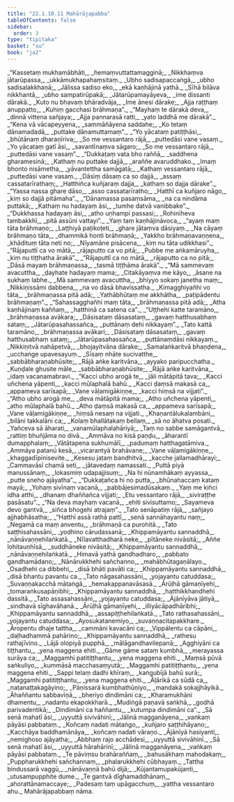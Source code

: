 ```yaml
---
title: "22.1.10.11 Mahārājapabba"
tableOfContents: false
sidebar:
  order: 3
type: "tipitaka"
basket: "su"
book: "ja2"
---
```



<DynamicBreadcrumb />

<Division number="2303" book="ja2" bookNo="23" page="366">

<Paragraph number="3661" type="verses" book="ja2">
_“Kassetaṃ mukhamābhāti,_  
_hemaṃvuttattamagginā;_  
_Nikkhaṃva jātarūpassa,_  
_ukkāmukhapahaṃsitaṃ._  

</Paragraph>

</Division>
<Division number="2304" book="ja2" bookNo="23" page="366">

<Paragraph number="3662" type="verses" book="ja2">
_Ubho sadisapaccaṅgā,_  
_ubho sadisalakkhaṇā;_  
_Jālissa sadiso eko,_  
_ekā kaṇhājinā yathā._  

</Paragraph>

</Division>
<Division number="2305" book="ja2" bookNo="23" page="366">

<Paragraph number="3663" type="verses" book="ja2">
_Sīhā bilāva nikkhantā,_  
_ubho sampatirūpakā;_  
_Jātarūpamayāyeva,_  
_ime dissanti dārakā._  

</Paragraph>

</Division>
<Division number="2306" book="ja2" bookNo="23" page="366">

<Paragraph number="3664" type="verses" book="ja2">
_Kuto nu bhavaṃ bhāradvāja,_  
_Ime ānesi dārake;_  
_Ajja raṭṭhaṃ anuppatto,_  
_Kuhiṃ gacchasi brāhmaṇa”._  

</Paragraph>

</Division>
<Division number="2307" book="ja2" bookNo="23" page="366">

<Paragraph number="3665" type="verses" book="ja2">
_“Mayhaṃ te dārakā deva,_  
_dinnā vittena sañjaya;_  
_Ajja pannarasā ratti,_  
_yato laddhā me dārakā”._  

</Paragraph>

</Division>
<Division number="2308" book="ja2" bookNo="23" page="366">

<Paragraph number="3666" type="verses" book="ja2">
_“Kena vā vācapeyyena,_  
_sammāñāyena saddahe;_  
_Ko tetaṃ dānamadadā,_  
_puttake dānamuttamaṃ”._  

</Paragraph>

</Division>
<Division number="2309" book="ja2" bookNo="23" page="366">

<Paragraph number="3667" type="verses" book="ja2">
_“Yo yācataṃ patiṭṭhāsi,_  
_bhūtānaṃ dharaṇīriva;_  
_So me vessantaro rājā,_  
_puttedāsi vane vasaṃ._  

</Paragraph>

</Division>
<Division number="2310" book="ja2" bookNo="23" page="366">

<Paragraph number="3668" type="verses" book="ja2">
_Yo yācataṃ gatī āsi,_  
_savantīnaṃva sāgaro;_  
_So me vessantaro rājā,_  
_puttedāsi vane vasaṃ”._  

</Paragraph>

</Division>
<Division number="2311" book="ja2" bookNo="23" page="367">

<Paragraph number="3669" type="verses" book="ja2">
_“Dukkaṭaṃ vata bho raññā,_  
_saddhena gharamesinā;_  
_Kathaṃ nu puttake dajjā,_  
_araññe avaruddhako._  

</Paragraph>

</Division>
<Division number="2312" book="ja2" bookNo="23" page="367">

<Paragraph number="3670" type="verses" book="ja2">
_Imaṃ bhonto nisāmetha,_  
_yāvantettha samāgatā;_  
_Kathaṃ vessantaro rājā,_  
_puttedāsi vane vasaṃ._  

</Paragraph>

</Division>
<Division number="2313" book="ja2" bookNo="23" page="367">

<Paragraph number="3671" type="verses" book="ja2">
_Dāsiṃ dāsaṃ ca so dajjā,_  
_assaṃ cassatarīrathaṃ;_  
_Hatthiñca kuñjaraṃ dajja,_  
_kathaṃ so dajja dārake”._  

</Paragraph>

</Division>
<Division number="2314" book="ja2" bookNo="23" page="367">

<Paragraph number="3672" type="verses" book="ja2">
_“Yassa nassa ghare dāso,_  
_asso cassatarīratho;_  
_Hatthī ca kuñjaro nāgo,_  
_kiṃ so dajjā pitāmaha”._  

</Paragraph>

</Division>
<Division number="2315" book="ja2" bookNo="23" page="367">

<Paragraph number="3673" type="verses" book="ja2">
_“Dānamassa pasaṃsāma,_  
_na ca nindāma puttakā;_  
_Kathaṃ nu hadayaṃ āsi,_  
_tumhe datvā vanibbake”._  

</Paragraph>

</Division>
<Division number="2316" book="ja2" bookNo="23" page="367">

<Paragraph number="3674" type="verses" book="ja2">
_“Dukkhassa hadayaṃ āsi,_  
_atho uṇhampi passasi;_  
_Rohinīheva tambakkhī,_  
_pitā assūni vattayi”._  

</Paragraph>

</Division>
<Division number="2317" book="ja2" bookNo="23" page="367">

<Paragraph number="3675" type="verses" book="ja2">
_Yaṃ taṃ kaṇhājināvoca,_  
_“ayaṃ maṃ tāta brāhmaṇo;_  
_Laṭṭhiyā paṭikoṭeti,_  
_ghare jātaṃva dāsiyaṃ._  

</Paragraph>

</Division>
<Division number="2318" book="ja2" bookNo="23" page="367">

<Paragraph number="3676" type="verses" book="ja2">
_Na cāyaṃ brāhmaṇo tāta,_  
_dhammikā honti brāhmaṇā;_  
_Yakkho brāhmaṇavaṇṇena,_  
_khādituṃ tāta neti no;_  
_Nīyamāne pisācena,_  
_kiṃ nu tāta udikkhasi”._  

</Paragraph>

</Division>
<Division number="2319" book="ja2" bookNo="23" page="367">

<Paragraph number="3677" type="verses" book="ja2">
_“Rājaputtī ca vo mātā,_  
_rājaputto ca vo pitā;_  
_Pubbe me aṅkamāruyha,_  
_kiṃ nu tiṭṭhatha ārakā”._  

</Paragraph>

</Division>
<Division number="2320" book="ja2" bookNo="23" page="367">

<Paragraph number="3678" type="verses" book="ja2">
_“Rājaputtī ca no mātā,_  
_rājaputto ca no pitā;_  
_Dāsā mayaṃ brāhmaṇassa,_  
_tasmā tiṭṭhāma ārakā”._  

</Paragraph>

</Division>
<Division number="2321" book="ja2" bookNo="23" page="367">

<Paragraph number="3679" type="verses" book="ja2">
_“Mā sammevaṃ avacuttha,_  
_ḍayhate hadayaṃ mama;_  
_Citakāyaṃva me kāyo,_  
_āsane na sukhaṃ labhe._  

</Paragraph>

</Division>
<Division number="2322" book="ja2" bookNo="23" page="367">

<Paragraph number="3680" type="verses" book="ja2">
_Mā sammevaṃ avacuttha,_  
_bhiyyo sokaṃ janetha maṃ;_  
_Nikkiṇissāmi dabbena,_  
_na vo dāsā bhavissatha._  

</Paragraph>

</Division>
<Division number="2323" book="ja2" bookNo="23" page="368">

<Paragraph number="3681" type="verses" book="ja2">
_Kimagghiyañhi vo tāta,_  
_brāhmaṇassa pitā adā;_  
_Yathābhūtaṃ me akkhātha,_  
_paṭipādentu brāhmaṇaṃ”._  

</Paragraph>

</Division>
<Division number="2324" book="ja2" bookNo="23" page="368">

<Paragraph number="3682" type="verses" book="ja2">
_“Sahassagghañhi maṃ tāta,_  
_brāhmaṇassa pitā adā;_  
_Atha kaṇhājinaṃ kaññaṃ,_  
_hatthinā ca satena ca”._  

</Paragraph>

</Division>
<Division number="2325" book="ja2" bookNo="23" page="368">

<Paragraph number="3683" type="verses" book="ja2">
_“Uṭṭhehi katte taramāno,_  
_brāhmaṇassa avākara;_  
_Dāsisataṃ dāsasataṃ,_  
_gavaṃ hatthusabhaṃ sataṃ;_  
_Jātarūpasahassañca,_  
_puttānaṃ dehi nikkayaṃ”._  

</Paragraph>

</Division>
<Division number="2326" book="ja2" bookNo="23" page="368">

<Paragraph number="3684" type="verses" book="ja2">
_Tato kattā taramāno,_  
_brāhmaṇassa avākari;_  
_Dāsisataṃ dāsasataṃ,_  
_gavaṃ hatthusabhaṃ sataṃ;_  
_Jātarūpasahassañca,_  
_puttānaṃdāsi nikkayaṃ._  

</Paragraph>

</Division>
<Division number="2327" book="ja2" bookNo="23" page="368">

<Paragraph number="3685" type="verses" book="ja2">
_Nikkiṇitvā nahāpetvā,_  
_bhojayitvāna dārake;_  
_Samalaṅkaritvā bhaṇḍena,_  
_ucchaṅge upavesayuṃ._  

</Paragraph>

</Division>
<Division number="2328" book="ja2" bookNo="23" page="368">

<Paragraph number="3686" type="verses" book="ja2">
_Sīsaṃ nhāte sucivatthe,_  
_sabbābharaṇabhūsite;_  
_Rājā aṅke karitvāna,_  
_ayyako paripucchatha._  

</Paragraph>

</Division>
<Division number="2329" book="ja2" bookNo="23" page="368">

<Paragraph number="3687" type="verses" book="ja2">
_Kuṇḍale ghusite māle,_  
_sabbābharaṇabhūsite;_  
_Rājā aṅke karitvāna,_  
_idaṃ vacanamabravi._  

</Paragraph>

</Division>
<Division number="2330" book="ja2" bookNo="23" page="368">

<Paragraph number="3688" type="verses" book="ja2">
_“Kacci ubho arogā te,_  
_jāli mātāpitā tava;_  
_Kacci uñchena yāpenti,_  
_kacci mūlaphalā bahū._  

</Paragraph>

</Division>
<Division number="2331" book="ja2" bookNo="23" page="368">

<Paragraph number="3689" type="verses" book="ja2">
_Kacci ḍaṃsā makasā ca,_  
_appameva sarīsapā;_  
_Vane vāḷamigākiṇṇe,_  
_kacci hiṃsā na vijjati”._  

</Paragraph>

</Division>
<Division number="2332" book="ja2" bookNo="23" page="368">

<Paragraph number="3690" type="verses" book="ja2">
_“Atho ubho arogā me,_  
_deva mātāpitā mama;_  
_Atho uñchena yāpenti,_  
_atho mūlaphalā bahū._  

</Paragraph>

</Division>
<Division number="2333" book="ja2" bookNo="23" page="368">

<Paragraph number="3691" type="verses" book="ja2">
_Atho ḍaṃsā makasā ca,_  
_appameva sarīsapā;_  
_Vane vāḷamigākiṇṇe,_  
_hiṃsā nesaṃ na vijjati._  

</Paragraph>

</Division>
<Division number="2334" book="ja2" bookNo="23" page="368">

<Paragraph number="3692" type="verses" book="ja2">
_Khaṇantālukalambāni,_  
_bilāni takkalāni ca;_  
_Kolaṃ bhallātakaṃ bellaṃ,_  
_sā no āhatva posati._  

</Paragraph>

</Division>
<Division number="2335" book="ja2" bookNo="23" page="369">

<Paragraph number="3693" type="verses" book="ja2">
_Yañceva sā āharati,_  
_vanamūlaphalahāriyā;_  
_Taṃ no sabbe samāgantvā,_  
_rattiṃ bhuñjāma no divā._  

</Paragraph>

</Division>
<Division number="2336" book="ja2" bookNo="23" page="369">

<Paragraph number="3694" type="verses" book="ja2">
_Ammāva no kisā paṇḍu,_  
_āharantī dumapphalaṃ;_  
_Vātātapena sukhumālī,_  
_padumaṃ hatthagatāmiva._  

</Paragraph>

</Division>
<Division number="2337" book="ja2" bookNo="23" page="369">

<Paragraph number="3695" type="verses" book="ja2">
_Ammāya patanū kesā,_  
_vicarantyā brahāvane;_  
_Vane vāḷamigākiṇṇe,_  
_khaggadīpinisevite._  

</Paragraph>

</Division>
<Division number="2338" book="ja2" bookNo="23" page="369">

<Paragraph number="3696" type="verses" book="ja2">
_Kesesu jaṭaṃ bandhitvā,_  
_kacche jallamadhārayi;_  
_Cammavāsī chamā seti,_  
_jātavedaṃ namassati._  

</Paragraph>

</Division>
<Division number="2339" book="ja2" bookNo="23" page="369">

<Paragraph number="3697" type="verses" book="ja2">
_Puttā piyā manussānaṃ,_  
_lokasmiṃ udapajjisuṃ;_  
_Na hi nūnamhākaṃ ayyassa,_  
_putte sneho ajāyatha”._  

</Paragraph>

</Division>
<Division number="2340" book="ja2" bookNo="23" page="369">

<Paragraph number="3698" type="verses" book="ja2">
_“Dukkaṭañca hi no putta,_  
_bhūnahaccaṃ kataṃ mayā;_  
_Yohaṃ sivīnaṃ vacanā,_  
_pabbājesimadūsakaṃ._  

</Paragraph>

</Division>
<Division number="2341" book="ja2" bookNo="23" page="369">

<Paragraph number="3699" type="verses" book="ja2">
_Yaṃ me kiñci idha atthi,_  
_dhanaṃ dhaññañca vijjati;_  
_Etu vessantaro rājā,_  
_siviraṭṭhe pasāsatu”._  

</Paragraph>

</Division>
<Division number="2342" book="ja2" bookNo="23" page="369">

<Paragraph number="3700" type="verses" book="ja2">
_“Na deva mayhaṃ vacanā,_  
_ehiti sivisuttamo;_  
_Sayameva devo gantvā,_  
_siñca bhogehi atrajaṃ”._  

</Paragraph>

</Division>
<Division number="2343" book="ja2" bookNo="23" page="369">

<Paragraph number="3701" type="verses" book="ja2">
_Tato senāpatiṃ rājā,_  
_sañjayo ajjhabhāsatha;_  
_“Hatthī assā rathā pattī,_  
_senā sannāhayantu naṃ;_  
_Negamā ca maṃ anventu,_  
_brāhmaṇā ca purohitā._  

</Paragraph>

</Division>
<Division number="2344" book="ja2" bookNo="23" page="369">

<Paragraph number="3702" type="verses" book="ja2">
_Tato saṭṭhisahassāni,_  
_yodhino cārudassanā;_  
_Khippamāyantu sannaddhā,_  
_nānāvaṇṇehilaṅkatā._  

</Paragraph>

</Division>
<Division number="2345" book="ja2" bookNo="23" page="369">

<Paragraph number="3703" type="verses" book="ja2">
_Nīlavatthadharā neke,_  
_pītāneke nivāsitā;_  
_Aññe lohitauṇhīsā,_  
_suddhāneke nivāsitā;_  
_Khippamāyantu sannaddhā,_  
_nānāvaṇṇehilaṅkatā._  

</Paragraph>

</Division>
<Division number="2346" book="ja2" bookNo="23" page="369">

<Paragraph number="3704" type="verses" book="ja2">
_Himavā yathā gandhadharo,_  
_pabbato gandhamādano;_  
_Nānārukkhehi sañchanno,_  
_mahābhūtagaṇālayo._  

</Paragraph>

</Division>
<Division number="2347" book="ja2" bookNo="23" page="370">

<Paragraph number="3705" type="verses" book="ja2">
_Osadhehi ca dibbehi,_  
_disā bhāti pavāti ca;_  
_Khippamāyantu sannaddhā,_  
_disā bhantu pavantu ca._  

</Paragraph>

</Division>
<Division number="2348" book="ja2" bookNo="23" page="370">

<Paragraph number="3706" type="verses" book="ja2">
_Tato nāgasahassāni,_  
_yojayantu catuddasa;_  
_Suvaṇṇakacchā mātaṅgā,_  
_hemakappanavāsasā._  

</Paragraph>

</Division>
<Division number="2349" book="ja2" bookNo="23" page="370">

<Paragraph number="3707" type="verses" book="ja2">
_Ārūḷhā gāmaṇīyehi,_  
_tomaraṅkusapāṇibhi;_  
_Khippamāyantu sannaddhā,_  
_hatthikkhandhehi dassitā._  

</Paragraph>

</Division>
<Division number="2350" book="ja2" bookNo="23" page="370">

<Paragraph number="3708" type="verses" book="ja2">
_Tato assasahassāni,_  
_yojayantu catuddasa;_  
_Ājānīyāva jātiyā,_  
_sindhavā sīghavāhanā._  

</Paragraph>

</Division>
<Division number="2351" book="ja2" bookNo="23" page="370">

<Paragraph number="3709" type="verses" book="ja2">
_Ārūḷhā gāmaṇīyehi,_  
_illiyācāpadhāribhi;_  
_Khippamāyantu sannaddhā,_  
_assapiṭṭhehilaṅkatā._  

</Paragraph>

</Division>
<Division number="2352" book="ja2" bookNo="23" page="370">

<Paragraph number="3710" type="verses" book="ja2">
_Tato rathasahassāni,_  
_yojayantu catuddasa;_  
_Ayosukatanemiyo,_  
_suvaṇṇacitapakkhare._  

</Paragraph>

</Division>
<Division number="2353" book="ja2" bookNo="23" page="370">

<Paragraph number="3711" type="verses" book="ja2">
_Āropentu dhaje tattha,_  
_cammāni kavacāni ca;_  
_Vippālentu ca cāpāni,_  
_daḷhadhammā pahārino;_  
_Khippamāyantu sannaddhā,_  
_rathesu rathajīvino._  

</Paragraph>

</Division>
<Division number="2354" book="ja2" bookNo="23" page="370">

<Paragraph number="3712" type="verses" book="ja2">
_Lājā olopiyā pupphā,_  
_mālāgandhavilepanā;_  
_Agghiyāni ca tiṭṭhantu,_  
_yena maggena ehiti._  

</Paragraph>

</Division>
<Division number="2355" book="ja2" bookNo="23" page="370">

<Paragraph number="3713" type="verses" book="ja2">
_Gāme gāme sataṃ kumbhā,_  
_merayassa surāya ca;_  
_Maggamhi patitiṭṭhantu,_  
_yena maggena ehiti._  

</Paragraph>

</Division>
<Division number="2356" book="ja2" bookNo="23" page="370">

<Paragraph number="3714" type="verses" book="ja2">
_Maṃsā pūvā saṅkuliyo,_  
_kummāsā macchasaṃyutā;_  
_Maggamhi patitiṭṭhantu,_  
_yena maggena ehiti._  

</Paragraph>

</Division>
<Division number="2357" book="ja2" bookNo="23" page="370">

<Paragraph number="3715" type="verses" book="ja2">
_Sappi telaṃ dadhi khīraṃ,_  
_kaṅgubījā bahū surā;_  
_Maggamhi patitiṭṭhantu,_  
_yena maggena ehiti._  

</Paragraph>

</Division>
<Division number="2358" book="ja2" bookNo="23" page="370">

<Paragraph number="3716" type="verses" book="ja2">
_Āḷārikā ca sūdā ca,_  
_naṭanaṭṭakagāyino;_  
_Pāṇissarā kumbhathūṇiyo,_  
_mandakā sokajjhāyikā._  

</Paragraph>

</Division>
<Division number="2359" book="ja2" bookNo="23" page="371">

<Paragraph number="3717" type="verses" book="ja2">
_Āhaññantu sabbavīṇā,_  
_bheriyo dindimāni ca;_  
_Kharamukhāni dhamentu,_  
_nadantu ekapokkharā._  

</Paragraph>

</Division>
<Division number="2360" book="ja2" bookNo="23" page="371">

<Paragraph number="3718" type="verses" book="ja2">
_Mudiṅgā paṇavā saṅkhā,_  
_godhā parivadentikā;_  
_Dindimāni ca haññantu,_  
_kutumpa dindimāni ca”._  

</Paragraph>

</Division>
<Division number="2361" book="ja2" bookNo="23" page="371">

<Paragraph number="3719" type="verses" book="ja2">
_Sā senā mahatī āsi,_  
_uyyuttā sivivāhinī;_  
_Jālinā magganāyena,_  
_vaṅkaṃ pāyāsi pabbataṃ._  

</Paragraph>

</Division>
<Division number="2362" book="ja2" bookNo="23" page="371">

<Paragraph number="3720" type="verses" book="ja2">
_Koñcaṃ nadati mātaṅgo,_  
_kuñjaro saṭṭhihāyano;_  
_Kacchāya baddhamānāya,_  
_koñcaṃ nadati vāraṇo._  

</Paragraph>

</Division>
<Division number="2363" book="ja2" bookNo="23" page="371">

<Paragraph number="3721" type="verses" book="ja2">
_Ājānīyā hasiyanti,_  
_nemighoso ajāyatha;_  
_Abbhaṃ rajo acchādesi,_  
_uyyuttā sivivāhinī._  

</Paragraph>

</Division>
<Division number="2364" book="ja2" bookNo="23" page="371">

<Paragraph number="3722" type="verses" book="ja2">
_Sā senā mahatī āsi,_  
_uyyuttā hārahārinī;_  
_Jālinā magganāyena,_  
_vaṅkaṃ pāyāsi pabbataṃ._  

</Paragraph>

</Division>
<Division number="2365" book="ja2" bookNo="23" page="371">

<Paragraph number="3723" type="verses" book="ja2">
_Te pāviṃsu brahāraññaṃ,_  
_bahusākhaṃ mahodakaṃ;_  
_Puppharukkhehi sañchannaṃ,_  
_phalarukkhehi cūbhayaṃ._  

</Paragraph>

</Division>
<Division number="2366" book="ja2" bookNo="23" page="371">

<Paragraph number="3724" type="verses" book="ja2">
_Tattha bindussarā vaggū,_  
_nānāvaṇṇā bahū dijā;_  
_Kūjantamupakūjanti,_  
_utusampupphite dume._  

</Paragraph>

</Division>
<Division number="2367" book="ja2" bookNo="23" page="371">

<Paragraph number="3725" type="verses" book="ja2">
_Te gantvā dīghamaddhānaṃ,_  
_ahorattānamaccaye;_  
_Padesaṃ taṃ upāgacchuṃ,_  
_yattha vessantaro ahu._  


</Paragraph>
</Division>

<Paragraph number="3726" type="center" book="ja2">
Mahārājapabbaṃ nāma.
</Paragraph>